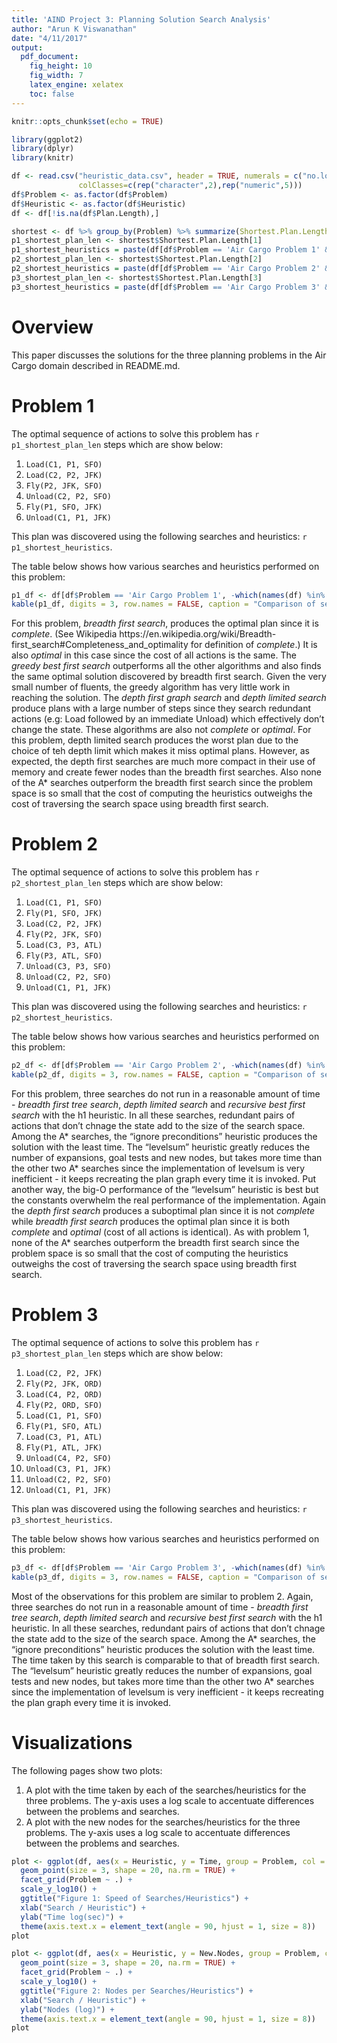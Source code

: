 ```yaml
---
title: 'AIND Project 3: Planning Solution Search Analysis'
author: "Arun K Viswanathan"
date: "4/11/2017"
output:
  pdf_document:
    fig_height: 10
    fig_width: 7
    latex_engine: xelatex
    toc: false
---
```


```r
knitr::opts_chunk$set(echo = TRUE)
```

```r
library(ggplot2)
library(dplyr)
library(knitr)
```

```r
df <- read.csv("heuristic_data.csv", header = TRUE, numerals = c("no.loss"),
               colClasses=c(rep("character",2),rep("numeric",5)))
df$Problem <- as.factor(df$Problem)
df$Heuristic <- as.factor(df$Heuristic)
df <- df[!is.na(df$Plan.Length),]

shortest <- df %>% group_by(Problem) %>% summarize(Shortest.Plan.Length=min(Plan.Length))
p1_shortest_plan_len <- shortest$Shortest.Plan.Length[1]
p1_shortest_heuristics = paste(df[df$Problem == 'Air Cargo Problem 1' & df$Plan.Length == p1_shortest_plan_len,]$Heuristic, collapse = ', ')
p2_shortest_plan_len <- shortest$Shortest.Plan.Length[2]
p2_shortest_heuristics = paste(df[df$Problem == 'Air Cargo Problem 2' & df$Plan.Length == p2_shortest_plan_len,]$Heuristic, collapse = ', ')
p3_shortest_plan_len <- shortest$Shortest.Plan.Length[3]
p3_shortest_heuristics = paste(df[df$Problem == 'Air Cargo Problem 3' & df$Plan.Length == p3_shortest_plan_len,]$Heuristic, collapse = ', ')
```

# Overview

This paper discusses the solutions for the three planning problems in the Air Cargo domain described in README.md. 

# Problem 1 

The optimal sequence of actions to solve this problem has `r p1_shortest_plan_len` steps which are show below:

1. `Load(C1, P1, SFO)`
2. `Load(C2, P2, JFK)`
3. `Fly(P2, JFK, SFO)`
4. `Unload(C2, P2, SFO)`
5. `Fly(P1, SFO, JFK)`
6. `Unload(C1, P1, JFK)`

This plan was discovered using the following searches and heuristics: `r p1_shortest_heuristics`.

The table below shows how various searches and heuristics performed on this problem:
```r
p1_df <- df[df$Problem == 'Air Cargo Problem 1', -which(names(df) %in% c("Problem"))]
kable(p1_df, digits = 3, row.names = FALSE, caption = "Comparison of searches and heuristics for problem 1")
```

For this problem, _breadth first search_, produces the optimal plan since it is _complete_. (See Wikipedia https://en.wikipedia.org/wiki/Breadth-first_search#Completeness_and_optimality for definition of _complete_.) It is also _optimal_ in this case
since the cost of all actions is the same. The _greedy best first search_ outperforms all the other algorithms and 
also finds the same optimal solution discovered by breadth first search. Given the very small number of fluents, the 
greedy algorithm has very little work in reaching the solution. The _depth first graph search_ and _depth limited search_ 
produce plans with a large number of steps since they search redundant actions (e.g: Load followed by an immediate Unload)
which effectively don't change the state. These algorithms are also not _complete_ or _optimal_. For this problem,
depth limited search produces the worst plan due to the choice of teh depth limit which makes it miss optimal plans. However,
as expected, the depth first searches are much more compact in their use of memory and create fewer nodes than the breadth
first searches. Also none of the A* searches outperform the breadth first search since the problem space is so small that
the cost of computing the heuristics outweighs the cost of traversing the search space using breadth first search.

# Problem 2 

The optimal sequence of actions to solve this problem has `r p2_shortest_plan_len` steps which are show below:

1. `Load(C1, P1, SFO)`
2. `Fly(P1, SFO, JFK)`
3. `Load(C2, P2, JFK)`
4. `Fly(P2, JFK, SFO)`
5. `Load(C3, P3, ATL)`
6. `Fly(P3, ATL, SFO)`
7. `Unload(C3, P3, SFO)`
8. `Unload(C2, P2, SFO)`
9. `Unload(C1, P1, JFK)`

This plan was discovered using the following searches and heuristics: `r p2_shortest_heuristics`.

The table below shows how various searches and heuristics performed on this problem:
```r
p2_df <- df[df$Problem == 'Air Cargo Problem 2', -which(names(df) %in% c("Problem"))]
kable(p2_df, digits = 3, row.names = FALSE, caption = "Comparison of searches and heuristics for problem 2")
```

For this problem, three searches do not run in a reasonable amount of time - _breadth first tree search_, _depth
limited search_ and _recursive best first search_ with the h1 heuristic. In all these searches, redundant pairs of
actions that don't chnage the state add to the size of the search space. Among the A* searches, the "ignore preconditions"
heuristic produces the solution with the least time. The "levelsum" heuristic greatly reduces the number of expansions,
goal tests and new nodes, but takes more time than the other two A* searches since the implementation of levelsum is
very inefficient - it keeps recreating the plan graph every time it is invoked. Put another way, the big-O performance
of the "levelsum" heuristic is best but the constants overwhelm the real performance of the implementation. Again the 
_depth first search_ produces a suboptimal plan since it is not _complete_ while _breadth first search_ produces the optimal
plan since it is both _complete_ and _optimal_ (cost of all actions is identical). As with problem 1, none of the A* 
searches outperform the breadth first search since the problem space is so small that the cost of computing the 
heuristics outweighs the cost of traversing the search space using breadth first search.

# Problem 3 

The optimal sequence of actions to solve this problem has `r p3_shortest_plan_len` steps which are show below:

1. `Load(C2, P2, JFK)`
2. `Fly(P2, JFK, ORD)`
3. `Load(C4, P2, ORD)`
4. `Fly(P2, ORD, SFO)`
5. `Load(C1, P1, SFO)`
6. `Fly(P1, SFO, ATL)`
7. `Load(C3, P1, ATL)`
8. `Fly(P1, ATL, JFK)`
9. `Unload(C4, P2, SFO)`
10. `Unload(C3, P1, JFK)`
11. `Unload(C2, P2, SFO)`
12. `Unload(C1, P1, JFK)`

This plan was discovered using the following searches and heuristics: `r p3_shortest_heuristics`.

The table below shows how various searches and heuristics performed on this problem:
```r
p3_df <- df[df$Problem == 'Air Cargo Problem 3', -which(names(df) %in% c("Problem"))]
kable(p3_df, digits = 3, row.names = FALSE, caption = "Comparison of searches and heuristics for problem 3")
```

Most of the observations for this problem are similar to problem 2. Again, three searches do not run in a reasonable 
amount of time - _breadth first tree search_, _depth limited search_ and _recursive best first search_ with the h1 heuristic. 
In all these searches, redundant pairs of actions that don't chnage the state add to the size of the search space. Among 
the A* searches, the "ignore preconditions" heuristic produces the solution with the least time. The time taken by this
search is comparable to that of breadth first search. The "levelsum" heuristic greatly reduces the number of expansions, 
goal tests and new nodes, but takes more time than the other two A* searches since the implementation of levelsum is 
very inefficient - it keeps recreating the plan graph every time it is invoked. 

# Visualizations

The following pages show two plots:

1. A plot with the time taken by each of the searches/heuristics for the three problems. The y-axis
uses a log scale to accentuate differences between the problems and searches. 
2. A plot with the new nodes for the searches/heuristics for the three problems. The y-axis
uses a log scale to accentuate differences between the problems and searches. 

```r
plot <- ggplot(df, aes(x = Heuristic, y = Time, group = Problem, col = Problem)) + 
  geom_point(size = 3, shape = 20, na.rm = TRUE) + 
  facet_grid(Problem ~ .) +
  scale_y_log10() +
  ggtitle("Figure 1: Speed of Searches/Heuristics") +
  xlab("Search / Heuristic") + 
  ylab("Time log(sec)") + 
  theme(axis.text.x = element_text(angle = 90, hjust = 1, size = 8))
plot
```

```r
plot <- ggplot(df, aes(x = Heuristic, y = New.Nodes, group = Problem, col = Problem)) + 
  geom_point(size = 3, shape = 20, na.rm = TRUE) + 
  facet_grid(Problem ~ .) +
  scale_y_log10() +
  ggtitle("Figure 2: Nodes per Searches/Heuristics") +
  xlab("Search / Heuristic") + 
  ylab("Nodes (log)") + 
  theme(axis.text.x = element_text(angle = 90, hjust = 1, size = 8))
plot
```
